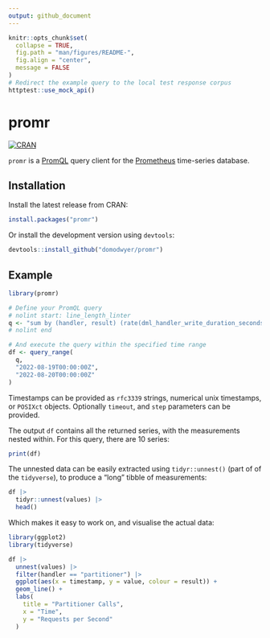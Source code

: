 ```yaml
---
output: github_document
---
```


<!-- README.md is generated from README.Rmd. Please edit that file -->

```r
knitr::opts_chunk$set(
  collapse = TRUE,
  fig.path = "man/figures/README-",
  fig.align = "center",
  message = FALSE
)
# Redirect the example query to the local test response corpus
httptest::use_mock_api()
```

# promr

[![CRAN](https://www.r-pkg.org/badges/version/promr)][cran]

`promr` is a [PromQL] query client for the [Prometheus] time-series database.

[PromQL]: https://prometheus.io/docs/prometheus/latest/querying/basics/
[Prometheus]: https://prometheus.io/
[cran]: https://cran.rstudio.com/web/packages/promr/

## Installation

Install the latest release from CRAN:

```r
install.packages("promr")
```

Or install the development version using `devtools`:

``` r
devtools::install_github("domodwyer/promr")
```

## Example

```r
library(promr)

# Define your PromQL query
# nolint start: line_length_linter
q <- "sum by (handler, result) (rate(dml_handler_write_duration_seconds_count{}[1m]))"
# nolint end

# And execute the query within the specified time range
df <- query_range(
  q,
  "2022-08-19T00:00:00Z",
  "2022-08-20T00:00:00Z"
)
```

Timestamps can be provided as `rfc3339` strings, numerical unix timestamps, or
`POSIXct` objects. Optionally `timeout`, and `step`  parameters can be provided.

The output `df` contains all the returned series, with the measurements nested
within. For this query, there are 10 series:

```r
print(df)
```

The unnested data can be easily extracted using `tidyr::unnest()` (part of of
the `tidyverse`), to produce a “long” tibble of measurements:

```r
df |>
  tidyr::unnest(values) |>
  head()
```

Which makes it easy to work on, and visualise the actual data:

```r
library(ggplot2)
library(tidyverse)

df |>
  unnest(values) |>
  filter(handler == "partitioner") |>
  ggplot(aes(x = timestamp, y = value, colour = result)) +
  geom_line() +
  labs(
    title = "Partitioner Calls",
    x = "Time",
    y = "Requests per Second"
  )
```
